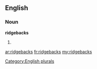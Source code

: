 ==English==

===Noun===
'''ridgebacks'''

# {{plural of|[[ridgeback]]}}

[[Category:English plurals]]

[[ar:ridgebacks]]
[[fr:ridgebacks]]
[[my:ridgebacks]]